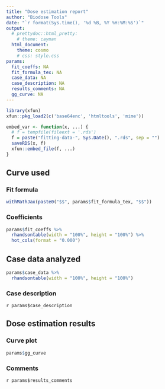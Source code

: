 ```yaml
---
title: "Dose estimation report"
author: "Biodose Tools"
date: "`r format(Sys.time(), '%d %B, %Y %H:%M:%S')`"
output: 
  # prettydoc::html_pretty:
    # theme: cayman
  html_document:
    theme: cosmo
    # css: style.css
params:
  fit_coeffs: NA
  fit_formula_tex: NA
  case_data: NA
  case_description: NA
  results_comments: NA
  gg_curve: NA
---
```


```r
library(xfun)
xfun::pkg_load2(c('base64enc', 'htmltools', 'mime'))
```

```r
embed_var <- function(x, ...) {
  # f = tempfile(fileext = '.rds')
  f = paste("fitting-data-", Sys.Date(), ".rds", sep = "")
  saveRDS(x, f)
  xfun::embed_file(f, ...)
}
```

## Curve used

### Fit formula
```r
withMathJax(paste0("$$", params$fit_formula_tex, "$$"))
```

### Coefficients
```r
params$fit_coeffs %>% 
  rhandsontable(width = "100%", height = "100%") %>% 
  hot_cols(format = "0.000")
```



## Case data analyzed
```r
params$case_data %>% 
  rhandsontable(width = "100%", height = "100%")
```

### Case description
`r params$case_description`

## Dose estimation results


### Curve plot
```r
params$gg_curve
```

### Comments
`r params$results_comments`
